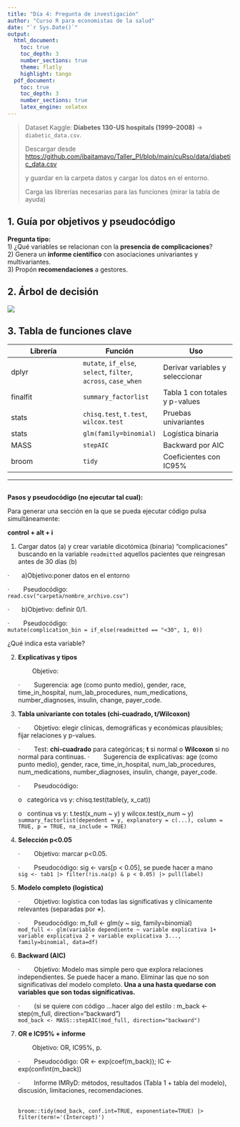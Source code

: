 ```yaml
---
title: "Día 4: Pregunta de investigación"
author: "Curso R para economistas de la salud"
date: "`r Sys.Date()`"
output:
  html_document:
    toc: true
    toc_depth: 3
    number_sections: true
    theme: flatly
    highlight: tango
  pdf_document:
    toc: true
    toc_depth: 3
    number_sections: true
    latex_engine: xelatex
---
```


> Dataset Kaggle: **Diabetes 130-US hospitals (1999–2008)** → `diabetic_data.csv`.
>
> Descargar desde <https://github.com/ibaitamayo/Taller_PI/blob/main/cuRso/data/diabetic_data.csv>
>
> y guardar en la carpeta datos y cargar los datos en el entorno.
>
> Carga las librerías necesarias para las funciones (mirar la tabla de ayuda)

## 1. Guía por objetivos y pseudocódigo

**Pregunta tipo:**\
1) ¿Qué variables se relacionan con la **presencia de complicaciones**?\
2) Genera un **informe científico** con asociaciones univariantes y multivariantes.\
3) Propón **recomendaciones** a gestores.

## 2. Árbol de decisión



![](arbol_decision_dia4.png)

## 3. Tabla de funciones clave

| Librería | Función                                                        | Uso                             |
|------------------------|------------------------|------------------------|
| dplyr    | `mutate`, `if_else`, `select`, `filter`, `across`, `case_when` | Derivar variables y seleccionar |
| finalfit | `summary_factorlist`                                           | Tabla 1 con totales y p-values  |
| stats    | `chisq.test`, `t.test`, `wilcox.test`                          | Pruebas univariantes            |
| stats    | `glm(family=binomial)`                                         | Logística binaria               |
| MASS     | `stepAIC`                                                      | Backward por AIC                |
| broom    | `tidy`                                                         | Coeficientes con IC95%          |

------------------------------------------------------------------------

## 

**Pasos y pseudocódigo (no ejecutar tal cual):**

Para generar una sección en la que se pueda ejecutar código pulsa simultáneamente:

**control + alt + i**

1.  Cargar datos (a) y crear variable dicotómica (binaria) “complicaciones” buscando en la variable `readmitted` aquellos pacientes que reingresan antes de 30 días (b)

·       a)Objetivo:poner datos en el entorno

·        Pseudocódigo: \
`read.csv("carpeta/nombre_archivo.csv")`

·       b)Objetivo: definir 0/1.

·        Pseudocódigo: \
`mutate(complication_bin = if_else(readmitted == "<30", 1, 0))`

¿Qué indica esta variable?

2.  **Explicativas y tipos**

            Objetivo: 

    ·        Sugerencia: age (como punto medio), gender, race, time_in_hospital, num_lab_procedures, num_medications, number_diagnoses, insulin, change, payer_code.




3.  **Tabla univariante con totales (chi-cuadrado, t/Wilcoxon)**

    ·        Objetivo: elegir clínicas, demográficas y económicas plausibles; fijar relaciones y p-values.

    ·        Test: **chi-cuadrado** para categóricas; **t** si normal o **Wilcoxon** si no normal para continuas.
    ·        Sugerencia de explicativas: age (como punto medio), gender, race, time_in_hospital, num_lab_procedures, num_medications, number_diagnoses, insulin, change, payer_code.

    ·        Pseudocódigo:

    o   categórica vs y: chisq.test(table(y, x_cat))

    o   continua vs y: t.test(x_num \~ y) y wilcox.test(x_num \~ y)\
    `summary_factorlist(dependent = y, explanatory = c(...), column = TRUE, p = TRUE, na_include = TRUE)`

4.  **Selección p\<0.05**

    ·        Objetivo: marcar p\<0.05.

    ·        Pseudocódigo: sig \<- vars[p \< 0.05], se puede hacer a mano\
    `sig <- tab1 |> filter(!is.na(p) & p < 0.05) |> pull(label)`

5.  **Modelo completo (logística)**

    ·        Objetivo: logística con todas las significativas y clínicamente relevantes (separadas por **+**).

    ·        Pseudocódigo: m_full \<- glm(y \~ sig, family=binomial)\
    `mod_full <- glm(variable dependiente ~ variable explicativa 1+ variable explicativa 2 + variable explicativa 3..., family=binomial, data=df)`

6.  **Backward (AIC)**

    ·        Objetivo: Modelo mas simple pero que explora relaciones independientes. Se puede hacer a mano. Eliminar las que no son significativas del modelo completo. **Una a una hasta quedarse con variables que son todas significativas.**

    ·        (si se quiere con código ...hacer algo del estilo : m_back \<- step(m_full, direction="backward")\
    `mod_back <- MASS::stepAIC(mod_full, direction="backward")`

7.  **OR e IC95% + informe**

            Objetivo: OR, IC95%, p.

    ·        Pseudocódigo: OR \<- exp(coef(m_back)); IC \<- exp(confint(m_back))

    ·        Informe IMRyD: métodos, resultados (Tabla 1 + tabla del modelo), discusión, limitaciones, recomendaciones.

    \
    `broom::tidy(mod_back, conf.int=TRUE, exponentiate=TRUE) |> filter(term!='(Intercept)')`



